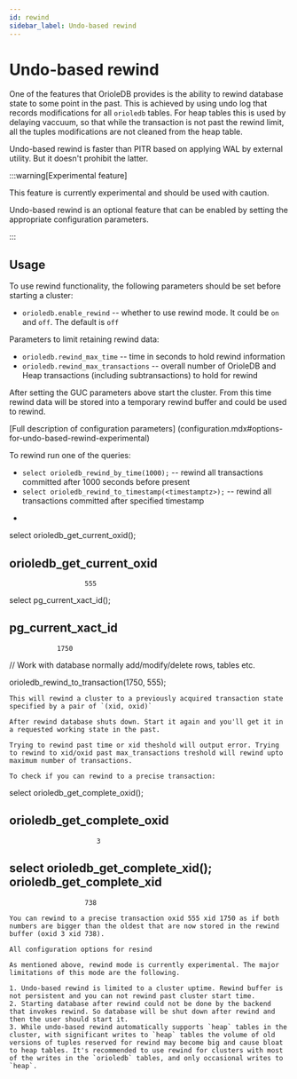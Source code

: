 ```yaml
---
id: rewind
sidebar_label: Undo-based rewind
---
```


# Undo-based rewind

One of the features that OrioleDB provides is the ability to rewind database state to some point in the past. This is achieved by using undo log that records modifications for all ```orioledb``` tables. For heap tables this is used by delaying vaccuum, so that while the transaction is not past the rewind limit, all the tuples modifications are not cleaned from the heap table.

Undo-based rewind is faster than PITR based on applying WAL by external utility. But it doesn't prohibit the latter.

:::warning[Experimental feature]

This feature is currently experimental and should be used with caution.

Undo-based rewind is an optional feature that can be enabled by setting the appropriate configuration parameters.

:::

## Usage

To use rewind functionality, the following parameters should be set before starting a cluster:

- `orioledb.enable_rewind` -- whether to use rewind mode. It could be `on` and `off`. The default is `off`

Parameters to limit retaining rewind data:

- `orioledb.rewind_max_time` -- time in seconds to hold rewind information
- `orioledb.rewind_max_transactions` -- overall number of OrioleDB and Heap transactions (including subtransactions) to hold for rewind

After setting the GUC parameters above start the cluster. From this time rewind data will be stored into a temporary rewind buffer and could be used to rewind.

[Full description of configuration parameters] (configuration.mdx#options-for-undo-based-rewind-experimental)

To rewind run one of the queries:

- `select orioledb_rewind_by_time(1000);`  -- rewind all transactions committed after 1000 seconds before present
- `select orioledb_rewind_to_timestamp(<timestamptz>);` -- rewind all transactions committed after specified timestamp
- ```
select orioledb_get_current_oxid();

 orioledb_get_current_oxid
---------------------------
                       555

select pg_current_xact_id();

pg_current_xact_id
--------------------
                1750

// Work with database normally add/modify/delete rows, tables etc.

orioledb_rewind_to_transaction(1750, 555);
```
This will rewind a cluster to a previously acquired transaction state specified by a pair of `(xid, oxid)`

After rewind database shuts down. Start it again and you'll get it in a requested working state in the past.

Trying to rewind past time or xid theshold will output error. Trying to rewind to xid/oxid past max_transactions treshold will rewind upto maximum number of transactions.

To check if you can rewind to a precise transaction:
```
select orioledb_get_complete_oxid();

 orioledb_get_complete_oxid
----------------------------
                          3

select orioledb_get_complete_xid();
 orioledb_get_complete_xid
---------------------------
                       738
```
You can rewind to a precise transaction oxid 555 xid 1750 as if both numbers are bigger than the oldest that are now stored in the rewind buffer (oxid 3 xid 738).

All configuration options for resind

As mentioned above, rewind mode is currently experimental. The major limitations of this mode are the following.

1. Undo-based rewind is limited to a cluster uptime. Rewind buffer is not persistent and you can not rewind past cluster start time.
2. Starting database after rewind could not be done by the backend that invokes rewind. So database will be shut down after rewind and then the user should start it.
3. While undo-based rewind automatically supports `heap` tables in the cluster, with significant writes to `heap` tables the volume of old versions of tuples reserved for rewind may become big and cause bloat to heap tables. It's recommended to use rewind for clusters with most of the writes in the `orioledb` tables, and only occasional writes to `heap`.

